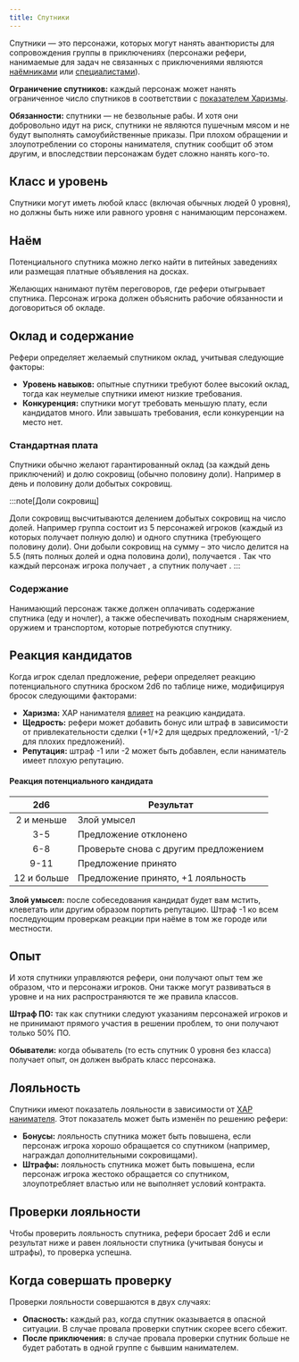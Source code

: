 ```yaml
---
title: Спутники
---
```



Спутники — это персонажи, которых могут нанять авантюристы для сопровождения группы в приключениях (персонажи рефери, нанимаемые для задач не связанных с приключениями являются [наёмниками](/characters/hired-help/mercenaries) или [специалистами](/characters/hired-help/specialists)).

**Ограничение спутников:** каждый персонаж может нанять ограниченное число спутников в соответствии с [показателем Харизмы](/characters/player-characters/ability-scores#модификаторы-харизмы).

**Обязанности:** спутники — не безвольные рабы. И хотя они добровольно идут на риск, спутники не являются пушечным мясом и не будут выполнять самоубийственные приказы. При плохом обращении и злоупотреблении со стороны нанимателя, спутник сообщит об этом другим, и впоследствии персонажам будет сложно нанять кого-то.

## Класс и уровень

Спутники могут иметь любой класс (включая обычных людей 0 уровня), но должны быть ниже или равного уровня с нанимающим персонажем.

## Наём

Потенциального спутника можно легко найти в питейных заведениях или размещая платные объявления на досках.

Желающих нанимают путём переговоров, где рефери отыгрывает спутника. Персонаж игрока должен объяснить рабочие обязанности и договориться об окладе.

## Оклад и содержание

Рефери определяет желаемый спутником оклад, учитывая следующие факторы:

- **Уровень навыков:** опытные спутники требуют более высокий оклад, тогда как неумелые спутники имеют низкие требования.
- **Конкуренция:** спутники могут требовать меньшую плату, если кандидатов много. Или завышать требования, если конкуренции на место нет.

### Стандартная плата

Спутники обычно желают гарантированный оклад (за каждый день приключений) и долю сокровищ (обычно половину доли). Например <Coin v="1" /> в день и половину доли добытых сокровищ.

:::note[Доли сокровищ]

Доли сокровищ высчитываются делением добытых сокровищ на число долей. Например группа состоит из 5 персонажей игроков (каждый из которых получает полную долю) и одного спутника (требующего половину доли). Они добыли сокровищ на сумму <Coin v="2750" /> – это число делится на 5.5 (пять полных долей и одна половина доли), получается <Coin v="500" />. Так что каждый персонаж игрока получает <Coin v="500" />, а спутник получает <Coin v="250" />.
:::

### Содержание

Нанимающий персонаж также должен оплачивать содержание спутника (еду и ночлег), а также обеспечивать походным снаряжением, оружием и транспортом, которые потребуются спутнику.

## Реакция кандидатов

Когда игрок сделал предложение, рефери определяет реакцию потенциального спутника броском 2d6 по таблице ниже, модифицируя бросок следующими факторами:

- **Харизма:** ХАР нанимателя [влияет](/characters/player-characters/ability-scores#модификаторы-харизмы) на реакцию кандидата.
- **Щедрость:** рефери может добавить бонус или штраф в зависимости от привлекательности сделки (+1/+2 для щедрых предложений, -1/-2 для плохих предложений).
- **Репутация:** штраф -1 или -2 может быть добавлен, если наниматель имеет плохую репутацию.

#### Реакция потенциального кандидата

|     2d6     | Результат                             |
| :---------: | ------------------------------------- |
| 2 и меньше  | Злой умысел                           |
|     3-5     | Предложение отклонено                 |
|     6-8     | Проверьте снова с другим предложением |
|    9-11     | Предложение принято                   |
| 12 и больше | Предложение принято, +1 лояльность    |

**Злой умысел:** после собеседования кандидат будет вам мстить, клеветать или другим образом портить репутацию. Штраф -1 ко всем последующим проверкам реакции при наёме в том же городе или местности.

## Опыт

И хотя спутники управляются рефери, они получают опыт тем же образом, что и персонажи игроков. Они также могут развиваться в уровне и на них распространяются те же правила классов.

**Штраф ПО:** так как спутники следуют указаниям персонажей игроков и не принимают прямого участия в решении проблем, то они получают только 50% ПО.

**Обыватели:** когда обыватель (то есть спутник 0 уровня без класса) получает опыт, он должен выбрать класс персонажа.

## Лояльность

Спутники имеют показатель лояльности в зависимости от [ХАР нанимателя](/characters/player-characters/ability-scores#модификаторы-харизмы). Этот показатель может быть изменён по решению рефери:

- **Бонусы:** лояльность спутника может быть повышена, если персонаж игрока хорошо обращается со спутником (например, награждал дополнительными сокровищами).
- **Штрафы:** лояльность спутника может быть повышена, если персонаж игрока жестоко обращается со спутником, злоупотребляет властью или не выполняет условий контракта.

## Проверки лояльности

Чтобы проверить лояльность спутника, рефери бросает 2d6 и если результат ниже и равен лояльности спутника (учитывая бонусы и штрафы), то проверка успешна.

## Когда совершать проверку

Проверки лояльности совершаются в двух случаях:

- **Опасность:** каждый раз, когда спутник оказывается в опасной ситуации. В случае провала проверки спутник скорее всего сбежит.
- **После приключения:** в случае провала проверки спутник больше не будет работать в одной группе с бывшим нанимателем.
